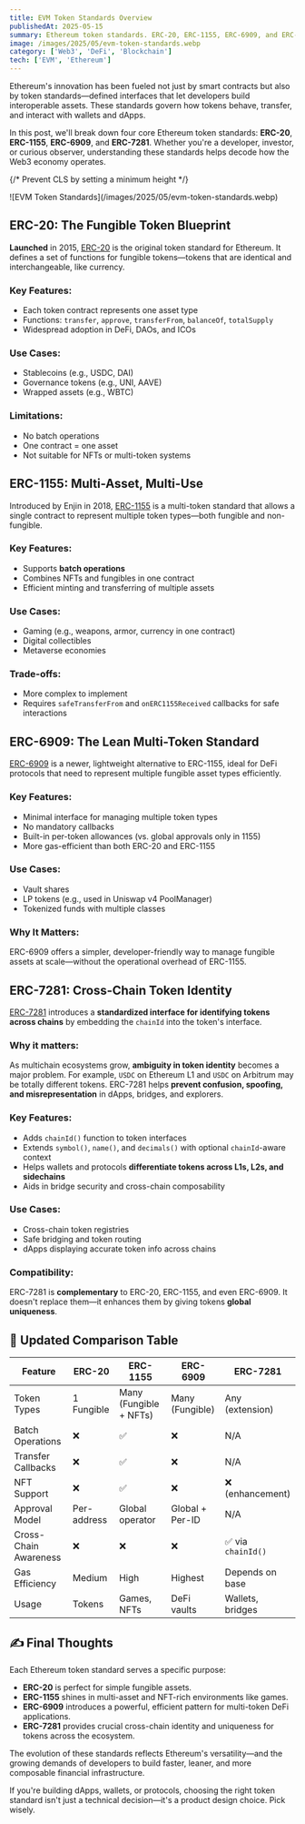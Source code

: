 ```yaml
---
title: EVM Token Standards Overview
publishedAt: 2025-05-15
summary: Ethereum token standards. ERC-20, ERC-1155, ERC-6909, and ERC-7281
image: /images/2025/05/evm-token-standards.webp
category: ['Web3', 'DeFi', 'Blockchain']
tech: ['EVM', 'Ethereum']
---
```


Ethereum's innovation has been fueled not just by smart contracts but also by token standards—defined interfaces that let developers build interoperable assets. These standards govern how tokens behave, transfer, and interact with wallets and dApps.

In this post, we'll break down four core Ethereum token standards: **ERC-20**, **ERC-1155**, **ERC-6909**, and **ERC-7281**. Whether you're a developer, investor, or curious observer, understanding these standards helps decode how the Web3 economy operates.

{/* Prevent CLS by setting a minimum height */}
<div style={{ minHeight: '300px' }}>
![EVM Token Standards](/images/2025/05/evm-token-standards.webp)
</div>

## ERC-20: The Fungible Token Blueprint

**Launched** in 2015, [ERC-20](https://eips.ethereum.org/EIPS/eip-20) is the original token standard for Ethereum. It defines a set of functions for fungible tokens—tokens that are identical and interchangeable, like currency.

### Key Features:

* Each token contract represents one asset type
* Functions: `transfer`, `approve`, `transferFrom`, `balanceOf`, `totalSupply`
* Widespread adoption in DeFi, DAOs, and ICOs

### Use Cases:

* Stablecoins (e.g., USDC, DAI)
* Governance tokens (e.g., UNI, AAVE)
* Wrapped assets (e.g., WBTC)

### Limitations:

* No batch operations
* One contract = one asset
* Not suitable for NFTs or multi-token systems


## ERC-1155: Multi-Asset, Multi-Use

Introduced by Enjin in 2018, [ERC-1155](https://eips.ethereum.org/EIPS/eip-1155) is a multi-token standard that allows a single contract to represent multiple token types—both fungible and non-fungible.

### Key Features:

* Supports **batch operations**
* Combines NFTs and fungibles in one contract
* Efficient minting and transferring of multiple assets

### Use Cases:

* Gaming (e.g., weapons, armor, currency in one contract)
* Digital collectibles
* Metaverse economies

### Trade-offs:

* More complex to implement
* Requires `safeTransferFrom` and `onERC1155Received` callbacks for safe interactions


## ERC-6909: The Lean Multi-Token Standard

[ERC-6909](https://eips.ethereum.org/EIPS/eip-6909) is a newer, lightweight alternative to ERC-1155, ideal for DeFi protocols that need to represent multiple fungible asset types efficiently.

### Key Features:

* Minimal interface for managing multiple token types
* No mandatory callbacks
* Built-in per-token allowances (vs. global approvals only in 1155)
* More gas-efficient than both ERC-20 and ERC-1155

### Use Cases:

* Vault shares
* LP tokens (e.g., used in Uniswap v4 PoolManager)
* Tokenized funds with multiple classes

### Why It Matters:

ERC-6909 offers a simpler, developer-friendly way to manage fungible assets at scale—without the operational overhead of ERC-1155.

## ERC-7281: Cross-Chain Token Identity

[ERC-7281](https://eips.ethereum.org/EIPS/eip-7281) introduces a **standardized interface for identifying tokens across chains** by embedding the `chainId` into the token's interface.

### Why it matters:

As multichain ecosystems grow, **ambiguity in token identity** becomes a major problem. For example, `USDC` on Ethereum L1 and `USDC` on Arbitrum may be totally different tokens. ERC-7281 helps **prevent confusion, spoofing, and misrepresentation** in dApps, bridges, and explorers.

### Key Features:

* Adds `chainId()` function to token interfaces
* Extends `symbol()`, `name()`, and `decimals()` with optional `chainId`-aware context
* Helps wallets and protocols **differentiate tokens across L1s, L2s, and sidechains**
* Aids in bridge security and cross-chain composability

### Use Cases:

* Cross-chain token registries
* Safe bridging and token routing
* dApps displaying accurate token info across chains

### Compatibility:

ERC-7281 is **complementary** to ERC-20, ERC-1155, and even ERC-6909. It doesn't replace them—it enhances them by giving tokens **global uniqueness**.

## 🧠 Updated Comparison Table

| Feature               | ERC-20      | ERC-1155               | ERC-6909        | ERC-7281          |
| --------------------- | ----------- | ---------------------- | --------------- | ----------------- |
| Token Types           | 1 Fungible  | Many (Fungible + NFTs) | Many (Fungible) | Any (extension)   |
| Batch Operations      | ❌           | ✅                      | ❌               | N/A               |
| Transfer Callbacks    | ❌           | ✅                      | ❌               | N/A               |
| NFT Support           | ❌           | ✅                      | ❌               | ❌ (enhancement)   |
| Approval Model        | Per-address | Global operator        | Global + Per-ID | N/A               |
| Cross-Chain Awareness | ❌           | ❌                      | ❌               | ✅ via `chainId()` |
| Gas Efficiency        | Medium      | High                   | Highest         | Depends on base   |
| Usage                 | Tokens      | Games, NFTs            | DeFi vaults     | Wallets, bridges  |


## ✍️ Final Thoughts

Each Ethereum token standard serves a specific purpose:

* **ERC-20** is perfect for simple fungible assets.
* **ERC-1155** shines in multi-asset and NFT-rich environments like games.
* **ERC-6909** introduces a powerful, efficient pattern for multi-token DeFi applications.
* **ERC-7281** provides crucial cross-chain identity and uniqueness for tokens across the ecosystem.

The evolution of these standards reflects Ethereum's versatility—and the growing demands of developers to build faster, leaner, and more composable financial infrastructure.

If you're building dApps, wallets, or protocols, choosing the right token standard isn't just a technical decision—it's a product design choice. Pick wisely.

